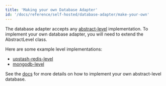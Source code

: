 ```yaml
---
title: 'Making your own Database Adapter'
id: '/docs/reference/self-hosted/database-adapter/make-your-own'
---
```


The database adapter accepts any [abstract-level](https://github.com/Level/abstract-level) implementation. To implement your own database adapter, you will need to extend the AbstractLevel class.

Here are some example level implementations:

- [upstash-redis-level](https://github.com/tinacms/upstash-redis-level)
- [mongodb-level](https://github.com/tinacms/mongodb-level)

See the [docs](https://github.com/Level/abstract-level#example) for more details on how to implement your own abstract-level database.
